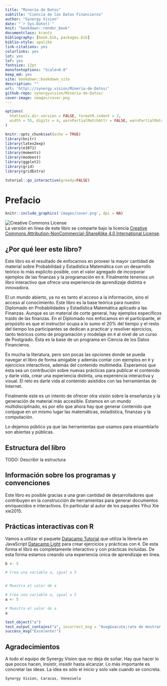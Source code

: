 ```yaml
--- 
title: "Minería de Datos"
subtitle: "Ciencia de los Datos Financieros"
author: "Synergy Vision"
date: "`r Sys.Date()`"
knit: "bookdown::render_book"
documentclass: krantz
bibliography: [book.bib, packages.bib]
biblio-style: apalike
link-citations: yes
colorlinks: yes
lot: yes
lof: yes
fontsize: 12pt
monofontoptions: "Scale=0.8"
keep_md: yes
site: bookdown::bookdown_site
description: ""
url: 'http\://synergy.vision/Mineria-de-Datos/'
github-repo: synergyvision/Mineria-de-Datos/
cover-image: images/cover.png
---
```


```r
options(
  htmltools.dir.version = FALSE, formatR.indent = 2,
  width = 55, digits = 4, warnPartialMatchAttr = FALSE, warnPartialMatchDollar = FALSE
)

knitr::opts_chunk$set(echo = TRUE)
library(knitr)
library(latex2exp)
library(e1071)
library(moments)
library(modeest)
library(ggplot2)
library(grid)
library(gridExtra)
```

```r
tutorial::go_interactive(greedy=FALSE)
```

# Prefacio {-}

```r
knitr::include_graphics('images/cover.png', dpi = NA)
```


![Creative Commons License](images/by-nc-sa.png)  
La versión en línea de este libro se comparte bajo la licencia [Creative Commons Attribution-NonCommercial-ShareAlike 4.0 International License](http://creativecommons.org/licenses/by-nc-sa/4.0/).

## ¿Por qué  leer este libro? {-}

Este libro es el resultado de enfocarnos en proveer la mayor cantidad de material sobre Probabilidad y Estadística Matemática con un desarrollo teórico lo más explícito posible, con el valor agregado de incorporar ejemplos de las finanzas y la programación en `R`. Finalmente tenemos un libro interactivo que ofrece una experiencia de aprendizaje distinta e innovadora.

El un mundo abierto, ya no es tanto el acceso a la información, sino el acceso al conocimiento. Este libro es la base teórica para nuestro Diplomado en Probabilidades y Estadística Matemática aplicado a las Finanzas. Aunque es un material de corte general, hay ejemplos específicos traido de las finanzas. En el Diplomado nos enfocamos en el participante, el propósito es que el instructor ocupa a lo sumo el 20% del tiempo y el resto del tiempo los participantes se dedican a practicar y resolver ejercicios, tanto teóricos como de programación y modelaje en `R` al nivel de un curso de Postgrado. Ésta es la base de un programa en Ciencia de los Datos Financieros.

Es mucha la literatura, pero son pocas las opciones donde se pueda navegar el libro de forma amigable y además contar con ejemplos en `R` y ejercicios interactivos, además del contenido multimedia. Esperamos que ésta sea un contribución sobre nuevas prácticas para publicar el contenido y darle vida, crear una experiencia distinta, una experiencia interactiva y visual. El reto es darle vida al contenido asistidos con las herramientas de Internet.

Finalmente este es un intento de ofrecer otra visión sobre la enseñanza y la generación de material más accesible. Estamos en un mundo multidisciplinado, es por ello que ahora hay que generar contenido que conjugue en un mismo lugar las matemáticas, estadística, finanzas y la computación.

Lo dejamos público ya que las herramientas que usamos para ensamblarlo son abiertas y públicas.

## Estructura del libro {-}

TODO: Describir la estructura

## Información sobre los programas y convenciones {-}

Este libro es posible gracias a una gran cantidad de desarrolladores que contribuyen en la construcción de herramientas para generar documentos enriquecidos e interactivos. En particular al autor de los paquetes Yihui Xie xie2015.

## Prácticas interactivas con R {-}

Vamos a utilizar el paquete [Datacamp Tutorial](https://github.com/datacamp/tutorial) que utiliza la librería en JavaScript [Datacamp Light](https://github.com/datacamp/datacamp-light) para crear ejercicios y prácticas con `R`. De esta forma el libro es completamente interactivo y con prácticas incluidas. De esta forma estamos creando una experiencia única de aprendizaje en línea.

```r
b <- 5
```

```r
# Crea una variable a, igual a 5


# Muestra el valor de a


```

```r
# Crea una variable a, igual a 5
a <- 5

# Muestra el valor de a
a
```

```r
test_object("a")
test_output_contains("a", incorrect_msg = "Aseg&uacute;rate de mostrar el valor de `a`.")
success_msg("Excelente!")
```

## Agradecimientos {-}

A todo el equipo de Synergy Vision que no deja de soñar. Hay que hacer lo que pocos hacen, insistir, insistir hasta alcanzar. Lo más importante es concretar las ideas. La idea es sólo el inicio y solo vale cuando se concreta.


```block2
Synergy Vision, Caracas, Venezuela
```







